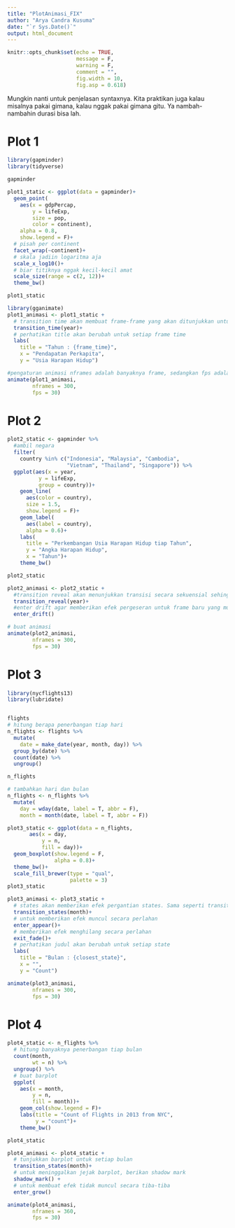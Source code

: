 ---
title: "PlotAnimasi_FIX"
author: "Arya Candra Kusuma"
date: "`r Sys.Date()`"
output: html_document
---

```{r setup, include=FALSE}
knitr::opts_chunk$set(echo = TRUE,
                      message = F,
                      warning = F,
                      comment = "",
                      fig.width = 10,
                      fig.asp = 0.618)
```

Mungkin nanti untuk penjelasan syntaxnya. Kita praktikan juga kalau misalnya pakai gimana, kalau nggak pakai gimana gitu. Ya nambah-nambahin durasi bisa lah.

# Plot 1

```{r}
library(gapminder)
library(tidyverse)

gapminder

plot1_static <- ggplot(data = gapminder)+
  geom_point(
    aes(x = gdpPercap,
        y = lifeExp,
        size = pop,
        color = continent),
    alpha = 0.8,
    show.legend = F)+
  # pisah per continent
  facet_wrap(~continent)+
  # skala jadiin logaritma aja
  scale_x_log10()+
  # biar titiknya nggak kecil-kecil amat
  scale_size(range = c(2, 12))+
  theme_bw()

plot1_static

library(gganimate)
plot1_animasi <- plot1_static +
  # transition time akan membuat frame-frame yang akan ditunjukkan untuk tiap tahunnya
  transition_time(year)+
  # perhatikan title akan berubah untuk setiap frame time
  labs(
    title = "Tahun : {frame_time}",
    x = "Pendapatan Perkapita",
    y = "Usia Harapan Hidup")

#pengaturan animasi nframes adalah banyaknya frame, sedangkan fps adalah frame per seconds
animate(plot1_animasi,
        nframes = 300,
        fps = 30)
```

# Plot 2

```{r}
plot2_static <- gapminder %>%
  #ambil negara
  filter(
    country %in% c("Indonesia", "Malaysia", "Cambodia",
                   "Vietnam", "Thailand", "Singapore")) %>%
  ggplot(aes(x = year,
          y = lifeExp,
          group = country))+
    geom_line(
      aes(color = country),
      size = 1.5,
      show.legend = F)+
    geom_label(
      aes(label = country),
      alpha = 0.6)+
    labs(
      title = "Perkembangan Usia Harapan Hidup tiap Tahun",
      y = "Angka Harapan Hidup",
      x = "Tahun")+
    theme_bw()

plot2_static

plot2_animasi <- plot2_static +
  #transition reveal akan menunjukkan transisi secara sekuensial sehingga tiap tahun akan dihold dahulu, lalu ditunjukkan secara perlahan
  transition_reveal(year)+
  #enter drift agar memberikan efek pergeseran untuk frame baru yang muncul
  enter_drift()

# buat animasi
animate(plot2_animasi,
        nframes = 300,
        fps = 30)
```


# Plot 3

```{r}
library(nycflights13)
library(lubridate)


flights
# hitung berapa penerbangan tiap hari
n_flights <- flights %>%
  mutate(
    date = make_date(year, month, day)) %>%
  group_by(date) %>%
  count(date) %>%
  ungroup()

n_flights

# tambahkan hari dan bulan
n_flights <- n_flights %>%
  mutate(
    day = wday(date, label = T, abbr = F),
    month = month(date, label = T, abbr = F))

plot3_static <- ggplot(data = n_flights,
       aes(x = day,
           y = n,
           fill = day))+
  geom_boxplot(show.legend = F,
               alpha = 0.8)+
  theme_bw()+
  scale_fill_brewer(type = "qual",
                    palette = 3)
plot3_static

plot3_animasi <- plot3_static +
  # states akan memberikan efek pergantian states. Sama seperti transition time. Perbedaannya dengan transition time, transition state tidak akan menginterpolasi antar frame nya.
  transition_states(month)+
  # untuk memberikan efek muncul secara perlahan
  enter_appear()+
  # memberikan efek menghilang secara perlahan
  exit_fade()+
  # perhatikan judul akan berubah untuk setiap state
  labs(
    title = "Bulan : {closest_state}",
    x = "",
    y = "Count")

animate(plot3_animasi,
        nframes = 300,
        fps = 30)
```

# Plot 4

```{r}
plot4_static <- n_flights %>%
  # hitung banyaknya penerbangan tiap bulan
  count(month,
        wt = n) %>%
  ungroup() %>%
  # buat barplot
  ggplot(
    aes(x = month,
        y = n,
        fill = month))+
    geom_col(show.legend = F)+
    labs(title = "Count of Flights in 2013 from NYC",
         y = "count")+
    theme_bw()

plot4_static

plot4_animasi <- plot4_static +
  # tunjukkan barplot untuk setiap bulan
  transition_states(month)+
  # untuk meninggalkan jejak barplot, berikan shadow mark
  shadow_mark() +
  # untuk membuat efek tidak muncul secara tiba-tiba
  enter_grow()

animate(plot4_animasi,
        nframes = 360,
        fps = 30)
```

